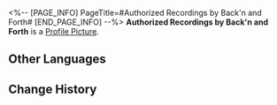 <%-- [PAGE_INFO]
PageTitle=#Authorized Recordings by Back'n and Forth#
[END_PAGE_INFO] --%>
{{Item Infobox
|id          = 140315
|image       = Item Authorized Recordings by Back'n and Forth.png
|type        = Mission Item
|invCategory = Missions
|rarity      = 3
|effect      = 
|description = Recordings of Back'n and Forth's crosstalk routine. Can be played repeatedly.
}}
{{Description|''"I will be presenting a crosstalk segment today..."''<br />''"Since you can do it yourself, what am I here for."''}}
'''Authorized Recordings by Back'n and Forth''' is a [[Profile Picture]].

==Other Languages==
{{Other Languages
|en   = Authorized Recordings by Back'n and Forth
|zhs  = 阿往阿来的授权录音
|zht  = 阿往阿來的授權錄音
|ja   = 往と来に使用許可をもらった録音
|ko   = 와리&가리의 허가를 받은 녹음
|es   = Grabaciones autorizadas de Deacá y Parallá
|fr   = Enregistrement autorisé par Al et Retour
|ru   = Запись Тяни и Толкая
|th   = บันทึกที่ได้รับอนุญาตจาก Back'n และ Forth
|vi   = Ghi Âm Forth Và Back'n Ủy Quyền
|de   = Aufnahme von Hins und Hers Auftritt
|id   = Rekaman yang Diotorisasi Oleh Dang & Dut
|pt   = Gravações Autorizadas de Vai e Volta
}}

==Change History==
{{Change History|1.3}}